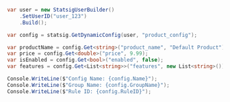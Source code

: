 ```csharp
var user = new StatsigUserBuilder()
    .SetUserID("user_123")
    .Build();

var config = statsig.GetDynamicConfig(user, "product_config");

var productName = config.Get<string>("product_name", "Default Product");
var price = config.Get<double>("price", 9.99);
var isEnabled = config.Get<bool>("enabled", false);
var features = config.Get<List<string>>("features", new List<string>());

Console.WriteLine($"Config Name: {config.Name}");
Console.WriteLine($"Group Name: {config.GroupName}");
Console.WriteLine($"Rule ID: {config.RuleID}");
```
